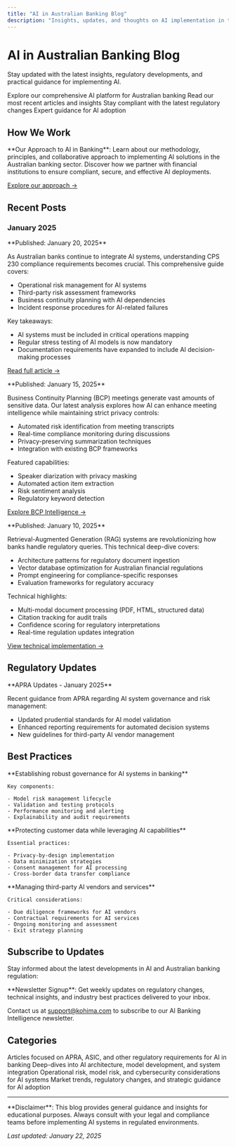 ```yaml
---
title: "AI in Australian Banking Blog"
description: "Insights, updates, and thoughts on AI implementation in the Australian banking sector"
---
```


# AI in Australian Banking Blog

Stay updated with the latest insights, regulatory developments, and practical guidance for implementing AI.

<CardGroup cols={2}>
  <Card title="AI Solutions Overview" icon="robot" href="https://kohimahq.com/artificial_intelligence/">
    Explore our comprehensive AI platform for Australian banking
  </Card>
  <Card title="Latest Posts" icon="newspaper" href="#recent-posts">
    Read our most recent articles and insights
  </Card>
  <Card title="Regulatory Updates" icon="shield-check" href="#regulatory-updates">
    Stay compliant with the latest regulatory changes
  </Card>
  <Card title="Best Practices" icon="lightbulb" href="#best-practices">
    Expert guidance for AI adoption
  </Card>
</CardGroup>

## How We Work

<Info>
**Our Approach to AI in Banking**: Learn about our methodology, principles, and collaborative approach to implementing AI solutions in the Australian banking sector. Discover how we partner with financial institutions to ensure compliant, secure, and effective AI deployments.

[Explore our approach →](https://kohimahq.com/)
</Info>

## Recent Posts

### January 2025

<Accordion title="🚀 CPS 230 Compliance: A Practical Guide for AI Systems">
  **Published: January 20, 2025**

  As Australian banks continue to integrate AI systems, understanding CPS 230 compliance requirements becomes crucial. This comprehensive guide covers:

  - Operational risk management for AI systems
  - Third-party risk assessment frameworks
  - Business continuity planning with AI dependencies
  - Incident response procedures for AI-related failures

  Key takeaways:

  - AI systems must be included in critical operations mapping
  - Regular stress testing of AI models is now mandatory
  - Documentation requirements have expanded to include AI decision-making processes

  [Read full article →](/regulatory-analysis)
</Accordion>

<Accordion title="🔒 Meeting Intelligence: Privacy-First Approach to BCP">
  **Published: January 15, 2025**

  Business Continuity Planning (BCP) meetings generate vast amounts of sensitive data. Our latest analysis explores how AI can enhance meeting intelligence while maintaining strict privacy controls:

  - Automated risk identification from meeting transcripts
  - Real-time compliance monitoring during discussions
  - Privacy-preserving summarization techniques
  - Integration with existing BCP frameworks

  Featured capabilities:

  - Speaker diarization with privacy masking
  - Automated action item extraction
  - Risk sentiment analysis
  - Regulatory keyword detection

  [Explore BCP Intelligence →](/bcp-meeting-intelligence)
</Accordion>

<Accordion title="📊 Regulatory RAG: Building Context-Aware Compliance Systems">
  **Published: January 10, 2025**

  Retrieval-Augmented Generation (RAG) systems are revolutionizing how banks handle regulatory queries. This technical deep-dive covers:

  - Architecture patterns for regulatory document ingestion
  - Vector database optimization for Australian financial regulations
  - Prompt engineering for compliance-specific responses
  - Evaluation frameworks for regulatory accuracy

  Technical highlights:

  - Multi-modal document processing (PDF, HTML, structured data)
  - Citation tracking for audit trails
  - Confidence scoring for regulatory interpretations
  - Real-time regulation updates integration

  [View technical implementation →](https://huggingface.co/spaces/amrendra-fs/Law-assist)
</Accordion>

## Regulatory Updates

<Info>
  **APRA Updates - January 2025**

  Recent guidance from APRA regarding AI system governance and risk management:

  - Updated prudential standards for AI model validation
  - Enhanced reporting requirements for automated decision systems
  - New guidelines for third-party AI vendor management
</Info>


## Best Practices

<AccordionGroup>
  <Accordion title="AI Model Governance Framework">
    **Establishing robust governance for AI systems in banking**

    Key components:

    - Model risk management lifecycle
    - Validation and testing protocols
    - Performance monitoring and alerting
    - Explainability and audit requirements
  </Accordion>
  <Accordion title="Data Privacy in AI Systems">
    **Protecting customer data while leveraging AI capabilities**

    Essential practices:

    - Privacy-by-design implementation
    - Data minimization strategies
    - Consent management for AI processing
    - Cross-border data transfer compliance
  </Accordion>
  <Accordion title="Vendor Risk Management for AI">
    **Managing third-party AI vendors and services**

    Critical considerations:

    - Due diligence frameworks for AI vendors
    - Contractual requirements for AI services
    - Ongoing monitoring and assessment
    - Exit strategy planning
  </Accordion>
</AccordionGroup>

## Subscribe to Updates

Stay informed about the latest developments in AI and Australian banking regulation:

<Note>
  **Newsletter Signup**: Get weekly updates on regulatory changes, technical insights, and industry best practices delivered to your inbox.

  Contact us at [support@kohima.com](mailto:support@kohima.com) to subscribe to our AI Banking Intelligence newsletter.
</Note>

## Categories

<Tabs>
  <Tab title="Regulatory Compliance">
    Articles focused on APRA, ASIC, and other regulatory requirements for AI in banking
  </Tab>
  <Tab title="Technical Implementation">
    Deep-dives into AI architecture, model development, and system integration
  </Tab>
  <Tab title="Risk Management">
    Operational risk, model risk, and cybersecurity considerations for AI systems
  </Tab>
  <Tab title="Industry Insights">
    Market trends, regulatory changes, and strategic guidance for AI adoption
  </Tab>
</Tabs>

---

<Warning>
  **Disclaimer**: This blog provides general guidance and insights for educational purposes. Always consult with your legal and compliance teams before implementing AI systems in regulated environments.
</Warning>

_Last updated: January 22, 2025_